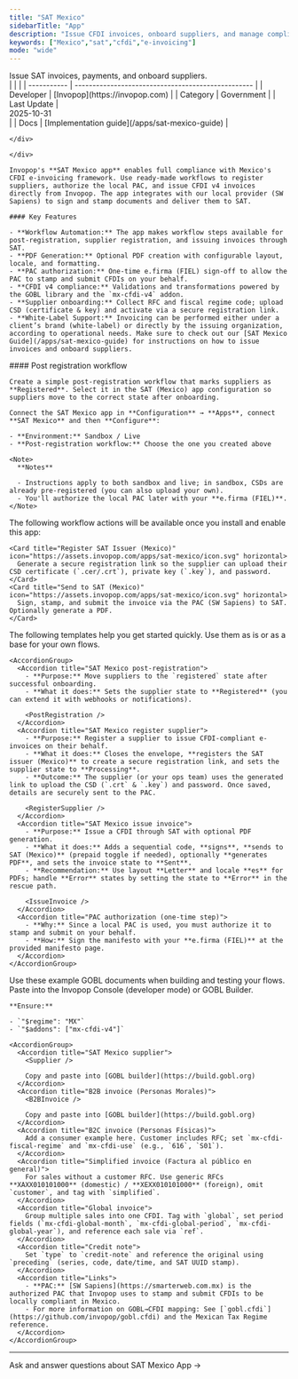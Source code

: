 ```yaml
---
title: "SAT Mexico"
sidebarTitle: "App"
description: "Issue CFDI invoices, onboard suppliers, and manage compliant submissions to Mexico's tax authority (SAT)."
keywords: ["Mexico","sat","cfdi","e-invoicing"]
mode: "wide"
---
```



<Tabs>
  <Tab title="Description">
    <div class="flex gap-8">
    <Card title="SAT Mexico" icon="https://assets.invopop.com/apps/sat-mexico/icon.svg" href="/apps/sat-mexico-guide" cta="View implementation guide">
      Issue SAT invoices, payments, and onboard suppliers.
    </Card>
    <div class="flex-shrink">
    |             |                                                    |
    | ----------- | -------------------------------------------------- |
    | Developer   | [Invopop](https://invopop.com)                     |
    | Category    | Government                                         |
    | Last Update | <div class="whitespace-nowrap">   2025-10-31</div> |
    | Docs        | [Implementation guide](/apps/sat-mexico-guide)     |

    </div>

    </div>

    Invopop's **SAT Mexico app** enables full compliance with Mexico's CFDI e-invoicing framework. Use ready-made workflows to register suppliers, authorize the local PAC, and issue CFDI v4 invoices directly from Invopop. The app integrates with our local provider (SW Sapiens) to sign and stamp documents and deliver them to SAT.

    #### Key Features

    - **Workflow Automation:** The app makes workflow steps available for post-registration, supplier registration, and issuing invoices through SAT.
    - **PDF Generation:** Optional PDF creation with configurable layout, locale, and formatting.
    - **PAC authorization:** One-time e.firma (FIEL) sign-off to allow the PAC to stamp and submit CFDIs on your behalf.
    - **CFDI v4 compliance:** Validations and transformations powered by the GOBL library and the `mx-cfdi-v4` addon.
    - **Supplier onboarding:** Collect RFC and fiscal regime code; upload CSD (certificate & key) and activate via a secure registration link.
    - **White-Label Support:** Invoicing can be performed either under a client’s brand (white-label) or directly by the issuing organization, according to operational needs. Make sure to check out our [SAT Mexico Guide](/apps/sat-mexico-guide) for instructions on how to issue invoices and onboard suppliers.
  </Tab>
  <Tab title="Configuration">
    #### Post registration workflow

    Create a simple post-registration workflow that marks suppliers as **Registered**. Select it in the SAT (Mexico) app configuration so suppliers move to the correct state after onboarding.

    Connect the SAT Mexico app in **Configuration** → **Apps**, connect **SAT Mexico** and then **Configure**:

    - **Environment:** Sandbox / Live
    - **Post-registration workflow:** Choose the one you created above

    <Note>
      **Notes**

      - Instructions apply to both sandbox and live; in sandbox, CSDs are already pre-registered (you can also upload your own).
      - You'll authorize the local PAC later with your **e.firma (FIEL)**.
    </Note>
  </Tab>
  <Tab title="Actions">
    The following workflow actions will be available once you install and enable this app:

    <Card title="Register SAT Issuer (Mexico)" icon="https://assets.invopop.com/apps/sat-mexico/icon.svg" horizontal>
      Generate a secure registration link so the supplier can upload their CSD certificate (`.cer/.crt`), private key (`.key`), and password.
    </Card>
    <Card title="Send to SAT (Mexico)" icon="https://assets.invopop.com/apps/sat-mexico/icon.svg" horizontal>
      Sign, stamp, and submit the invoice via the PAC (SW Sapiens) to SAT. Optionally generate a PDF.
    </Card>
  </Tab>
  <Tab title="Workflows">
    The following templates help you get started quickly. Use them as is or as a base for your own flows.

    <AccordionGroup>
      <Accordion title="SAT Mexico post-registration">
        - **Purpose:** Move suppliers to the `registered` state after successful onboarding.
        - **What it does:** Sets the supplier state to **Registered** (you can extend it with webhooks or notifications).

        <PostRegistration />
      </Accordion>
      <Accordion title="SAT Mexico register supplier">
        - **Purpose:** Register a supplier to issue CFDI-compliant e-invoices on their behalf.
        - **What it does:** Closes the envelope, **registers the SAT issuer (Mexico)** to create a secure registration link, and sets the supplier state to **Processing**.
        - **Outcome:** The supplier (or your ops team) uses the generated link to upload the CSD (`.crt` & `.key`) and password. Once saved, details are securely sent to the PAC.

        <RegisterSupplier />
      </Accordion>
      <Accordion title="SAT Mexico issue invoice">
        - **Purpose:** Issue a CFDI through SAT with optional PDF generation.
        - **What it does:** Adds a sequential code, **signs**, **sends to SAT (Mexico)** (prepaid toggle if needed), optionally **generates PDF**, and sets the invoice state to **Sent**.
        - **Recommendation:** Use layout **Letter** and locale **es** for PDFs; handle **Error** states by setting the state to **Error** in the rescue path.

        <IssueInvoice />
      </Accordion>
      <Accordion title="PAC authorization (one-time step)">
        - **Why:** Since a local PAC is used, you must authorize it to stamp and submit on your behalf.
        - **How:** Sign the manifesto with your **e.firma (FIEL)** at the provided manifesto page.
      </Accordion>
    </AccordionGroup>
  </Tab>
  <Tab title="Example documents">
    Use these example GOBL documents when building and testing your flows. Paste into the Invopop Console (developer mode) or GOBL Builder.

    **Ensure:**

    - `"$regime": "MX"`
    - `"$addons": ["mx-cfdi-v4"]`

    <AccordionGroup>
      <Accordion title="SAT Mexico supplier">
        <Supplier />

        Copy and paste into [GOBL builder](https://build.gobl.org)
      </Accordion>
      <Accordion title="B2B invoice (Personas Morales)">
        <B2BInvoice />

        Copy and paste into [GOBL builder](https://build.gobl.org)
      </Accordion>
      <Accordion title="B2C invoice (Personas Físicas)">
        Add a consumer example here. Customer includes RFC; set `mx-cfdi-fiscal-regime` and `mx-cfdi-use` (e.g., `616`, `S01`).
      </Accordion>
      <Accordion title="Simplified invoice (Factura al público en general)">
        For sales without a customer RFC. Use generic RFCs **XAXX010101000** (domestic) / **XEXX010101000** (foreign), omit `customer`, and tag with `simplified`.
      </Accordion>
      <Accordion title="Global invoice">
        Group multiple sales into one CFDI. Tag with `global`, set period fields (`mx-cfdi-global-month`, `mx-cfdi-global-period`, `mx-cfdi-global-year`), and reference each sale via `ref`.
      </Accordion>
      <Accordion title="Credit note">
        Set `type` to `credit-note` and reference the original using `preceding` (series, code, date/time, and SAT UUID stamp).
      </Accordion>
      <Accordion title="Links">
        - **PAC:** [SW Sapiens](https://smarterweb.com.mx) is the authorized PAC that Invopop uses to stamp and submit CFDIs to be locally compliant in Mexico.
        - For more information on GOBL→CFDI mapping: See [`gobl.cfdi`](https://github.com/invopop/gobl.cfdi) and the Mexican Tax Regime reference.
      </Accordion>
    </AccordionGroup>
  </Tab>
</Tabs>

---

<Card title="Participate in our community" icon="square-question" horizontal href="https://community.invopop.com">
  Ask and answer questions about SAT Mexico App →
</Card>